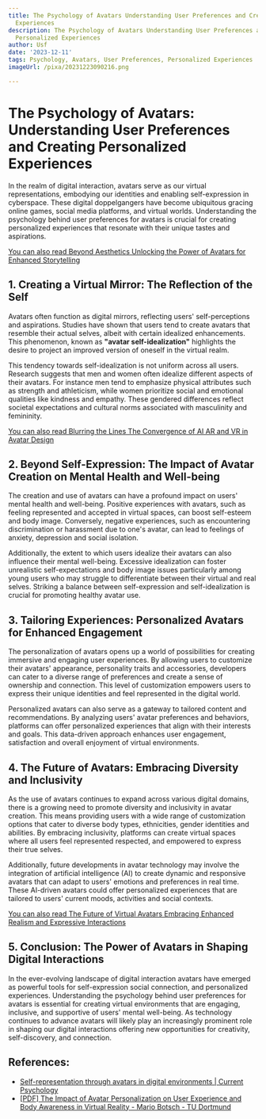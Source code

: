 ```yaml
---
title: The Psychology of Avatars Understanding User Preferences and Creating Personalized
  Experiences
description: The Psychology of Avatars Understanding User Preferences and Creating
  Personalized Experiences
author: Usf
date: '2023-12-11'
tags: Psychology, Avatars, User Preferences, Personalized Experiences
imageUrl: /pixa/20231223090216.png

---
```

# The Psychology of Avatars: Understanding User Preferences and Creating Personalized Experiences

In the realm of digital  interaction, avatars serve as our virtual representations, embodying our identities and enabling  self-expression in cyberspace.  These digital doppelgangers have become ubiquitous gracing online games, social media platforms, and virtual worlds. Understanding the psychology behind user preferences for avatars is crucial for creating personalized experiences that resonate with their  unique tastes  and aspirations.

[You can  also read Beyond Aesthetics Unlocking the Power  of Avatars  for Enhanced Storytelling](Beyond%20Aesthetics%20Unlocking%20the%20Power%20of%20Avatars%20for%20Enhanced%20Storytelling)


## **1. Creating a Virtual Mirror: The Reflection of the Self**

Avatars often function as digital mirrors,  reflecting users' self-perceptions and aspirations. Studies have shown that users  tend to create avatars that resemble their actual selves, albeit with certain idealized enhancements. This phenomenon, known as **"avatar self-idealization"** highlights the desire to project an improved version of oneself  in the virtual realm.

This tendency towards self-idealization is not  uniform across all users. Research suggests that men and  women often idealize different aspects of their avatars. For instance men tend to emphasize physical attributes such as strength and athleticism, while women prioritize  social and emotional qualities like kindness and empathy. These gendered differences reflect societal expectations and cultural norms associated  with masculinity and femininity.

[You can also read Blurring the Lines The Convergence of AI AR and VR in Avatar Design](Blurring%20the%20Lines%20The%20Convergence%20of%20AI%2C%20AR%2C%20and%20VR%20in%20Avatar%20Design)


## **2. Beyond Self-Expression: The Impact of Avatar Creation on  Mental Health and Well-being**

The creation and use of avatars can  have a profound  impact  on  users' mental health and well-being. Positive experiences with avatars, such as feeling represented and accepted  in virtual spaces, can boost self-esteem and body image. Conversely,  negative experiences, such as encountering discrimination or  harassment  due to one's  avatar, can lead to feelings  of anxiety, depression and social isolation.

Additionally, the  extent to which  users idealize their avatars can  also influence their  mental well-being. Excessive idealization can foster unrealistic self-expectations and body image issues particularly among young  users who may struggle to differentiate between their virtual and real selves. Striking a balance between self-expression and self-idealization is crucial for promoting healthy  avatar use.

## **3. Tailoring Experiences: Personalized Avatars for Enhanced Engagement**

The personalization  of avatars opens up a world of possibilities for creating immersive and  engaging user experiences. By allowing users to customize their avatars' appearance, personality traits  and accessories, developers can cater to a diverse range of  preferences  and create a sense of ownership and connection. This level of customization empowers users  to express their  unique identities and feel represented in the digital  world.

Personalized  avatars can also serve as a gateway to tailored content and recommendations. By analyzing users' avatar  preferences and behaviors, platforms can  offer personalized experiences that align with  their interests and goals. This  data-driven approach enhances user engagement, satisfaction and overall enjoyment of virtual environments.

## **4. The Future of Avatars: Embracing  Diversity and Inclusivity**

As the use of avatars continues  to expand across various digital domains, there is  a growing need to promote diversity and  inclusivity in avatar creation. This means providing users with a  wide range of  customization options that cater to diverse  body types, ethnicities, gender  identities and abilities. By  embracing inclusivity, platforms can create virtual spaces where all users feel represented respected, and empowered to express their true selves.

Additionally, future developments in avatar technology may  involve the integration of artificial intelligence (AI) to create  dynamic and responsive avatars that can adapt to users' emotions and preferences in real time. These AI-driven avatars could offer  personalized experiences that are tailored to users' current moods, activities and social contexts.

[You can  also read The Future of Virtual Avatars Embracing Enhanced Realism and Expressive Interactions](The%20Future%20of%20Virtual%20Avatars%20Embracing%20Enhanced%20Realism%20and%20Expressive%20Interactions)


## **5.  Conclusion: The Power of  Avatars in Shaping Digital Interactions**

In the ever-evolving landscape  of digital interaction avatars have emerged  as powerful tools for self-expression social connection, and personalized experiences. Understanding the psychology behind user preferences for avatars is  essential for creating virtual  environments that are engaging, inclusive, and supportive of users' mental well-being. As technology continues to  advance avatars will  likely play an increasingly prominent role in shaping our digital interactions offering new  opportunities for creativity, self-discovery, and connection.

## References:
- [Self-representation through avatars in digital environments | Current Psychology](https://link.springer.com/article/10.1007/s12144-022-03232-6)
- [[PDF] The Impact of Avatar Personalization on User Experience and Body Awareness in Virtual Reality - Mario Botsch - TU Dortmund](https://ls7-gv.cs.tu-dortmund.de/downloads/publications/2023/ismar23-avatar.pdf)
